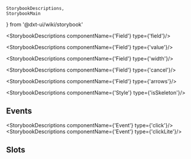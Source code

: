     StorybookDescriptions,
    StorybookMain
} from '@dxt-ui/wiki/storybook'


[//]: # (:documentation-import [!] System label / Системная метка)
[//]: # (:documentation-import [!] System label / Системная метка)

<Meta of={Field}/>
<StorybookMain
    name={FieldWikiStorybook.getName()}
    description={FieldWikiStorybook.getDescription()}
    story={Field.Field}
/>

[//]: # (:documentation-body [!] System label / Системная метка)

<StorybookDescriptions componentName={'Field'} type={'field'}/>

<StorybookDescriptions componentName={'Field'} type={'value'}/>
<Canvas of={Field.FieldValue}/>

<StorybookDescriptions componentName={'Field'} type={'width'}/>
<Canvas of={Field.FieldWidth}/>

<StorybookDescriptions componentName={'Field'} type={'cancel'}/>
<Canvas of={Field.FieldCancel}/>

<StorybookDescriptions componentName={'Field'} type={'arrows'}/>
<Canvas of={Field.FieldNavigation}/>

<StorybookDescriptions componentName={'Style'} type={'isSkeleton'}/>
<Canvas of={Field.FieldSkeleton}/>
    
[//]: # (:documentation-body [!] System label / Системная метка)

[//]: # (:documentation-events [!] System label / Системная метка)
## Events

<StorybookDescriptions componentName={'Event'} type={'click'}/>
<StorybookDescriptions componentName={'Event'} type={'clickLite'}/>
    
[//]: # (:documentation-events [!] System label / Системная метка)

[//]: # (:documentation-expose [!] System label / Системная метка)
[//]: # (:documentation-expose [!] System label / Системная метка)

[//]: # (:documentation-slots [!] System label / Системная метка)
## Slots

<Canvas of={Field.FieldSlots}/>
<StorybookDescriptions componentName={'Slot'} type={'default'} />
<StorybookDescriptions componentName={'Field'} type={'slot.leading'} />
<StorybookDescriptions componentName={'Field'} type={'slot.trailing'} />
<StorybookDescriptions componentName={'Slot'} type={'label'} />
<StorybookDescriptions componentName={'Slot'} type={'prefix'} />
<StorybookDescriptions componentName={'Slot'} type={'suffix'} />
<StorybookDescriptions componentName={'Slot'} type={'caption'} />
    
[//]: # (:documentation-slots [!] System label / Системная метка)
